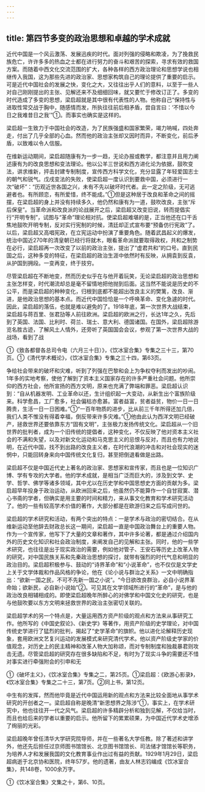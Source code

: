 ```yaml
---
---
---
```

title: 第四节多变的政治思想和卓越的学术成就
---



近代中国是一个风云激荡、发展迅疾的时代。面对列强的侵略和欺凌，为了挽救民族危亡，许许多多的热血之士都在进行努力的奋斗和艰苦的探索，寻求有效的救国方案。而随着中西文化交流范围的扩大，各种各样的西方政治理论和思想学说也相继传入我国，这为那些先进的政治家、思想家构筑自己的理论提供了重要的启示。可是近代中国社会的发展之快，变化之大，又往往出乎人们的意料，以至于一些人对自己刚刚提出的主张、见解还来不及细细回味，就又要忙于修改订正了。多变的时代造成了多变的思想，梁启超就是其中很有代表性的人物。他称自己“保持性与进取性常交战于胸中，随感情而发，所执往往前后相矛盾，尝自言曰：‘不惜以今日之我难昔日之我’”①。而事实也确实是这样的。

梁启超一生致力于中国社会的改造，为了民族强盛和国家繁荣，竭力呐喊，四处奔走，付出了几乎全部的心血。然而他的政治主张却又因时而异，不断变化，前后矛盾，以致难以令人信服。

在维新运动期间，梁启超随康有为一步一趋，无论办报或教学，都注意并且用力阐述康有为的改良思想和变法理论。他以公羊三世说和西方进化论为依据，鼓吹变法，讲求维新，抨击封建专制制度，宣传西方科学文化，充分显露了年轻爱国志士的朝气和锐气。戊戌变法的失败，使梁启超一度认识到要救中国，必须进行一次“破坏”：“历观近世各国之兴，未有不先以破坏时代者。此一定之阶级，无可逃避者也。有所顾恋，有所爱惜，终不能成。”①但是这种居于改良和革命之间的摇摆，在梁启超的身上并没有持续多久，他仍然和康有为一道，鼓吹改良，主张“斥后保皇”。当革命派和改良派的论战展开之后，梁启超又改变旧说，转而提倡实行“开明专制”，试图与“革命”理论相对抗。使梁启超难堪的是，正当他还在口干舌焦地鼓吹开明专制，反对实行宪制的时候，清廷却正式宣布要“预备仿行宪政”了。以后，梁启超又高唱宪政，在立宪运动中扮演了重要角色。随着武昌起义的爆发，统治中国近270年的清皇朝已经行将就木，眼看革命派就要取得政权，共和之制势在必行，梁启超再一次改变了以前的政治主张，提出了“虚君共和”的口号。直到民国之后，这种多变的特征，在梁启超的政治生涯中依然时有反映，从拥袁到反袁，从护国到拥段。一变再变，终于技穷。

尽管梁启超在不断地变，然而历史似乎在与他开着玩笑，无论梁启超的政治思想和主张怎样变，时代潮流却总是毫不留情地把他抛到后面。这当然不能说是历史的不公平，而是梁启超的种种变化，归根到底都不能超出改良主义的樊篱，改良、渐进，是他政治思想的基本点。而近代中国恰恰是一个呼唤革命、变化急遽的时代。因此，梁启超的落伍，也就是难以避免的了。1918年底，第一次世界大战结束，梁启超与蒋百里、张君劢等人前往欧洲。梁启超的欧洲之行，长达1年之久，先后到了英国、法国、比利时、荷兰、瑞士、意大利、德国诸国。在国外，梁启超除游览名胜古迹，了解风土人情外，还旁听了英国国会会议，参观了第一次世界大战的战场，看到了战

①《致各都督各总司令电（六月三十日）》，《饮冰室合集》专集之三十三，第70页。①《清代学术概论》，《饮冰室合集》专集之三十四，第63页。

争给社会带来的破坏和灾难，听到了列强在巴黎和会上为争权夺利而发出的吵闹。1年多的实地考察，使他了解到了资本主义国家存在的许多严重社会问题。他所崇仰的西方社会，他所宣扬的西方文明，原来也充满了弊端和罪恶。梁启超认识到：“自从机器发明、工业革命以还，生计组织起一大变动，从新生出个富族阶级来。科学愈昌，工厂愈多，社会偏枯亦愈甚。富者益富，贫者益贫，物价一日一日腾贵，生活一日一日困难。”①“一百年物质的进步，比从前三千年所得还加几倍，我们人类不惟没有得着幸福，倒反带来许多灾难。”①他由此认为西洋文明已经破产，拯救世界还要依靠东方“固有文明”，主张极力发扬传统文化。梁启超从一个旧世界的批判者，成为一个旧传统的提倡者，这种变化，不仅反映了他对资本主义社会的不满和失望，以及对新文化运动和马克思主义的忌恨与反对，而且也有力地说明，在近代中国，找不到出路的改良主义者，在时代浪潮的冲击和对社会现实的迷惘中，只能回转身来向中国传统文化复归，甚至把倒退看做是出路。

梁启超不仅是中国近代史上著名的政治家、思想家和宣传家，而且也是一位知识广博、学有专攻的大学者。他的学术成就，是相当广泛而巨大的，涉及到文学、史学、哲学、佛学等诸多领域，其中尤以在历史学和中国思想史方面的贡献为多。梁启超早年投身于政治运动，从欧洲回来之后，他虽然仍不能算作一个自甘寂寞、潜心书斋的学者，但确实是用主要的时间和精力，来从事文化教育和学术研究活动了。他的一些有较高学术价值的著作，大部分都是在欧游归来之后写成问世的。

梁启超的学术研究和活动，有两个突出的特点：一是学术与政治的密切结合。在从维新运动至他辞去财政总长这一期间，梁启超一直是中国政治舞台上的重要人物。作为一个宣传家，他写下了大量的文章和著作，其中许多论著，都是通过介绍国内外的历史文化知识和社会政治制度，来阐发自己的见解和主张。同时，他的一些学术研究，也往往是出于现实政治的需要，例如他对管子、王安石等历史上改革人物的研究，对中国民族关系和先秦政治思想的探讨，就带有强烈的时代气息和明显的政治目的。梁启超积极参与、鼓动的“诗界革命”和“小说革命”，也不仅仅是文学史上关于文学体裁和作品风格的争论，他在《论小说与群治之关系》一文中明确指出：“欲新一国之民，不可不先新一国之小说”。“今日欲改良群治，必自小说界革命始；欲新民，必自新小说始”②。可见其在文学领域所进行的“革命”，是与他的政治改良相辅相成的。即使梁启超晚年所醉心的对佛学和中国文化史的研究，也是与他鼓吹要以东方文明来拯救世界的政治主张密切关联的。

梁启超学术的另一个特点是，大量运用西方资产阶级的观点和方法来从事研究工作。他所写的《中国史叙论》、《新史学》等著作，用资产阶级的史学理论，对中国传统史学进行了猛烈的批判，揭起了“史学革命”的旗帜。他以进化论解释历史现象，套用欧洲文艺复兴运动的发展模式来研究清代学术。他以资产阶级史学家的价值观念，对历史上的民主精神和改革人物大加称颂，而对专制制度和独裁暴君则攻击无遗。尽管梁启超的研究存在很多缺陷和不足，有时为了现实斗争的需要还不惜对事实进行牵强附会的引申和无

①《破坏主义》，《饮冰室合集》专集之二，第25页。①梁启超：《欧游心影录》，《饮冰室合集》专集之二十三，第7页。②同上书，第12页。

中生有的发挥，然而他毕竟是近代中国运用新的观点和方法来比较全面地从事学术研究的开创者之一。梁启超自称是晚清“新思想界之陈涉”①，事实上，在学术研究中，他也往往开一代之风气。梁启超的许多精辟分析和独到见解，不仅给当时，而且也给后来的学者以重要的启示。他所留下的累累硕果，为中国近代学术史增添了绚丽的光彩。

梁启超晚年曾任清华大学研究院导师，并在一些著名大学任教。除了著述和讲学外，他还先后担任过京师图书馆馆长、北京图书馆馆长、司法储才馆馆长等职务，为培养人才和发展我国的文化教育事业作出过有益的贡献。1929年1月29日，梁启超病逝于北京协和医院，终年57岁。他的遗著，由友人林志钧编成《饮冰室合集》，共148卷，1000余万字。

①《饮冰室合集》文集之十，第6、10页。
